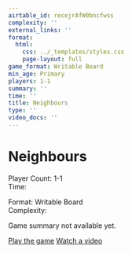 ```yaml
---
airtable_id: recejrAfW0bncfwss
complexity: ''
external_links: ''
format:
  html:
    css: ../_templates/styles.css
    page-layout: full
game_format: Writable Board
min_age: Primary
players: 1-1
summary: ''
time: ''
title: Neighbours
type: ''
video_docs: ''
---
```


# Neighbours

:::{.game-info-box}
:::{.game-stats}
:::{.left-stats}
Player Count: 1-1  
Time: 
:::
:::{.right-stats}
Format: Writable Board  
Complexity: 
:::
:::
:::

Game summary not available yet.

:::{.game-actions}
<a href="#" class="btn btn-play"><i class="fa fa-gamepad"></i> Play the game</a>
<a href="#" class="btn btn-watch"><i class="fa fa-video"></i> Watch a video</a>
:::